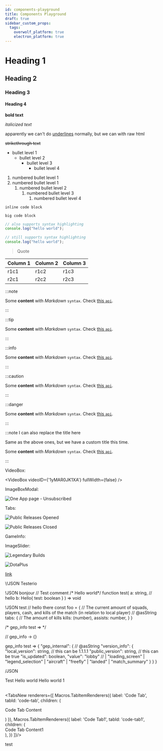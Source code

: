 ```yaml
---
id: components-playground
title: Components Playground
draft: true
sidebar_custom_props:
  tags:
    overwolf_platform: true
    electron_platform: true
---
```


# Heading 1

## Heading 2

### Heading 3

#### Heading 4

**bold text**

*italicized text*

apparently we can't do <ins>underlines</ins> normally, but we can with raw html

~~strikethrough text~~

- bullet level 1
    - bullet level 2
        - bullet level 3
            - bullet level 4

1. numbered bullet level 1
2. numbered bullet level 1
    1. numbered bullet level 2
        1. numbered bullet level 3
            1. numbered bullet level 4

`inline code block`

```
big code block
```

```js
// also supports syntax highlighting
console.log("hello world");
```

```js title="code blocks can also have titles woooow"
// still supports syntax highlighting
console.log("hello world");
```

> Quote

Column 1   | Column 2              | Column 3                                                                |
---------- | ----------------------| ----------------------------------------------------------------------- |
r1c1       | r1c2                  | r1c3                                                                    |
r2c1       | r2c2                  | r2c3                                                                    |


:::note

Some **content** with _Markdown_ `syntax`. Check [this `api`](#).

:::

:::tip

Some **content** with _Markdown_ `syntax`. Check [this `api`](#).

:::

:::info

Some **content** with _Markdown_ `syntax`. Check [this `api`](#).

:::

:::caution

Some **content** with _Markdown_ `syntax`. Check [this `api`](#).

:::

:::danger

Some **content** with _Markdown_ `syntax`. Check [this `api`](#).

:::

:::note I can also replace the title here

Same as the above ones, but we have a custom title this time.

Some **content** with _Markdown_ `syntax`. Check [this `api`](#).

:::

VideoBox:

<VideoBox videoID={'1yMAR0JK1XA'} fullWidth={false} />

ImageBoxModal:

<ImageBoxModal>
  <img src={require('/assets/subs-user-flow/one-app.jpg').default} alt="One App page - Unsubscribed" />
</ImageBoxModal>

Tabs:

<Tabs>
<TabItem value="opened" label="Opened" default>

![Public Releases Opened](/assets/tools/developers-console/all-applications/release-management/public-releases-open.jpg)

</TabItem>
<TabItem value="closed" label="Closed">

![Public Releases Closed](/assets/tools/developers-console/all-applications/release-management/public-releases-closed.jpg)

</TabItem>
</Tabs>

GameInfo:

<GameInfo gameId={21566} type="compliance"/>

ImageSlider:

<ImageSlider>

![Legendary Builds](/assets/lb-400x300.png)

![DotaPlus](/assets/dota-2-400x300.png)

</ImageSlider>

[link](#streaming-api-settings-sg-bcvcbc)


\\!JSON Testerio


\!JSON bonjour
// Test comment
/* Hello world*/
function test(
  a: string,
  // hello
  b: Hello{
    test: boolean
  }
) => void

!JSON test
// hello there
const foo =  {
  // The current amount of squads, players, cash, and kills of the match (in relation to local player)
  // @asString
  tabs: {
    // The amount of kills
    kills: (number),
    assists: number,
  }
}

/* gep_info test => */

// gep_info -> {}


gep_info test => {
  "gep_internal": {
    // @asString
    "version_info": {
      "local_version": string,
      // this can be 1.1.1.1
      "public_version": string,
      // this can be true
      "is_updated": boolean,
      "value": "lobby" // | "loading_screen" | "legend_selection" | "aircraft" | "freefly" | "landed" | "match_summary"
    }
  }
}

/JSON


<Table>
<TableHeader x={1} y={0}>Test</TableHeader>
<TableCell x={1} y={1} ySize={3} xSize={3} subgrid>

<TableSubCell x={2} y={2}>
Hello world
</TableSubCell>
<TableSubCell x={1} y={1}>
Hello world 1
</TableSubCell>

</TableCell>


</Table>


<TabsNew renderers={[
  Macros.TabItemRenderers({
    label: 'Code Tab',
    tabId: 'code-tab',
    children: (<div>

Code Tab Content

</div>)
  }),
  Macros.TabItemRenderers({
    label: 'Code Tab1',
    tabId: 'code-tab1',
    children: (<div>Code Tab Content1</div>),
  })
]}/>


test